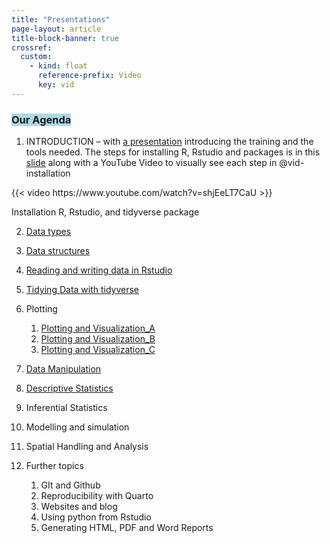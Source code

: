 ```yaml
---
title: "Presentations"
page-layout: article
title-block-banner: true
crossref:
  custom:
    - kind: float
      reference-prefix: Video
      key: vid
---
```



### [Our Agenda]{style="background: lightblue; color: color"}  


1. INTRODUCTION -- with [a presentation](https://raw.githack.com/lugoga/kitaa/main/slides/1.prerequisite.html#/key-concepts) introducing the training and the tools needed. The steps for installing R, Rstudio and packages is in this [slide](https://raw.githack.com/lugoga/kitaa/main/slides/2.%20installs.html#/title-slide) along with a YouTube Video to visually see each step in @vid-installation


::: {#vid-installation}

{{< video https://www.youtube.com/watch?v=shjEeLT7CaU >}}

Installation R, Rstudio, and tidyverse package

:::


2. [Data types](https://raw.githack.com/lugoga/kitaa/main/slides/4.data_types.html#/title-slide)
3. [Data structures](https://raw.githack.com/lugoga/kitaa/main/slides/5.data_structure.html)
4. [Reading and writing data in Rstudio](https://raw.githack.com/lugoga/kitaa/main/slides/6.xlds_csv_format.html)
5. [Tidying Data with tidyverse](https://raw.githack.com/lugoga/kitaa/main/slides/7.%20data_manipulation.html#/title-slide)
7. Plotting
      1. [Plotting and Visualization_A](https://raw.githack.com/lugoga/kitaa/main/slides/7_data_visualization.html#/title-slide)
      1. [Plotting and Visualization_B](https://raw.githack.com/lugoga/kitaa/main/slides/8_data_visualization.html)
      1. [Plotting and Visualization_C](https://raw.githack.com/lugoga/kitaa/main/slides/9_ggplot2_continues.html)
8. [Data Manipulation](https://raw.githack.com/lugoga/kitaa/main/slides/10_data_mannipulation.html#/title-slide)
9. [Descriptive Statistics](https://lugoga.github.io/kitaa/posts/stats0/)
10. Inferential Statistics
11. Modelling and simulation
12. Spatial Handling and Analysis
13. Further topics
  
    1. GIt and Github
    1. Reproducibility with Quarto
    1. Websites and blog
    1. Using python from Rstudio
    1. Generating HTML, PDF and Word Reports
    
 

